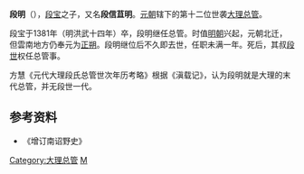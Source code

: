 '''段明'''（{{bd|？||1381年||catIdx=D}}），[[段宝|段宝]]之子，又名'''段信苴明'''。[[元朝|元朝]]辖下的第十二位世袭[[大理|大理]][[总管|总管]]。

段宝于1381年（明洪武十四年）卒，段明继任总管。时值[[明朝|明朝]]兴起，元朝北迁，但雲南地方仍奉元为[[正朔|正朔]]。段明继位后不久即去世，任职未满一年。死后，其叔[[段世|段世]]权任总管事。

方慧《元代大理段氏总管世次年历考略》根据《滇载记》，认为段明就是大理的末代总管，并无段世一代。

==参考资料==
*《增订南诏野史》

{{中国皇帝|大理世襲總管[[段宝|段宝]]|大理世襲總管[[段世|段世]]|[[大理總管列表|大理世襲總管]]|1381年}}

{{大理君主}}

[[Category:大理总管|Category:大理总管]]
[[Category:段姓|M]]